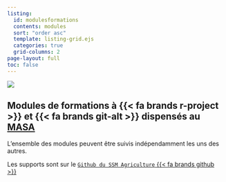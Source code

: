 ```yaml
---
listing:
  id: modulesformations
  contents: modules
  sort: "order asc"
  template: listing-grid.ejs
  categories: true
  grid-columns: 2
page-layout: full
toc: false
---
```


![](img/bandeau_agreste.jpg)

## Modules de formations à {{< fa brands r-project >}} et {{< fa brands git-alt >}} dispensés au [MASA](https://agreste.agriculture.gouv.fr/agreste-web/)

L'ensemble des modules peuvent être suivis indépendamment les uns des autres.

Les supports sont sur le [`Github du SSM Agriculture` {{< fa brands github >}}](https://github.com/SSM-Agriculture)
<br>
<br>

::: {#modulesformations}
:::